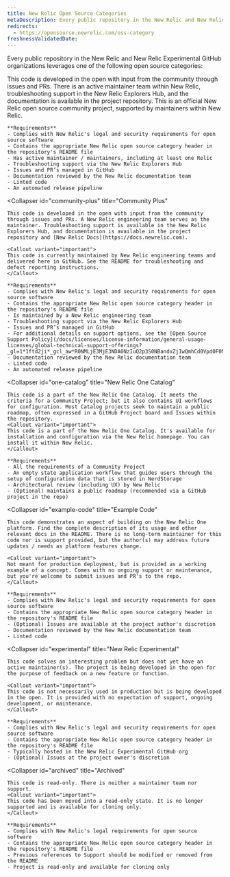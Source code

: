 ```yaml
---
title: New Relic Open Source Categories
metaDescription: Every public repository in the New Relic and New Relic Experimental GitHub organizations leverages one of the open source categories.
redirects:
  - https://opensource.newrelic.com/oss-category
freshnessValidatedDate: 
---
```


Every public repository in the New Relic and New Relic Experimental GitHub organizations leverages one of the following open source categories:

<CollapserGroup>
  <Collapser
    id="community-project"
    title="Community Project"
  >
    This code is developed in the open with input from the community through issues and PRs. There is an active maintainer team within New Relic, troubleshooting support in the New Relic Explorers Hub, and the documentation is available in the project repository.
    <Callout variant="important">
    This is an official New Relic open source community project, supported by maintainers within New Relic.
    </Callout>

    **Requirements**
    - Complies with New Relic's legal and security requirements for open source software
    - Contains the appropriate New Relic open source category header in the repository's README file
    - Has active maintainer / maintainers, including at least one Relic
    - Troubleshooting support via the New Relic Explorers Hub
    - Issues and PR’s managed in GitHub
    - Documentation reviewed by the New Relic documentation team
    - Linted code
    - An automated release pipeline
  </Collapser>

  <Collapser
    id="community-plus"
    title="Community Plus"
  >
    This code is developed in the open with input from the community through issues and PRs. A New Relic engineering team serves as the maintainer. Troubleshooting support is available in the New Relic Explorers Hub, and documentation is available in the project repository and [New Relic Docs](https://docs.newrelic.com).

    <Callout variant="important">
    This code is currently maintained by New Relic engineering teams and delivered here in GitHub. See the README for troubleshooting and defect reporting instructions.
    </Callout>

    **Requirements**
    - Complies with New Relic's legal and security requirements for open source software
    - Contains the appropriate New Relic open source category header in the repository's README file
    - Is maintained by a New Relic engineering team
    - Troubleshooting support via the New Relic Explorers Hub
    - Issues and PR’s managed in GitHub
    - For additional details on support options, see the [Open Source Support Policy](/docs/licenses/license-information/general-usage-licenses/global-technical-support-offerings?_gl=1*1ftd2ji*_gcl_aw*R0NMLjE3MjE3NDA0NzIuQ2p3S0NBandxZjIwQmhCd0Vpd0F0N2R0ZGQxa01LaHBmazl1OFNQZTlTRU02eHZ1UThaZXk3dVdoQ3F2Y09iX2JzOFJpbENRUDlwZVpob0NGdkFRQXZEX0J3RQ..*_gcl_au*MTUzNzk1ODMxOS4xNzIwNDI5NDM0*_ga*NzE1OTA0NDA1LjE3MjA0Mjk0MzU.*_ga_R5EF3MCG7B*MTcyNzQxNzgxOS4yMjIuMS4xNzI3NDE4OTQxLjYwLjEuMjI2NDAzOTc2)
    - Documentation reviewed by the New Relic documentation team
    - Linted code
    - An automated release pipeline
  </Collapser>

  <Collapser
    id="one-catalog"
    title="New Relic One Catalog"
  >
    This code is a part of the New Relic One Catalog. It meets the criteria for a Community Project; but it also contains UI workflows for configuration. Most Catalog projects seek to maintain a public roadmap, often expressed in a GitHub Project board and Issues within the repository.
    <Callout variant="important">
    This code is a part of the New Relic One Catalog. It's available for installation and configuration via the New Relic homepage. You can install it within New Relic.
    </Callout>

    **Requirements**
    - All the requirements of a Community Project
    - An empty state application workflow that guides users through the setup of configuration data that is stored in NerdStorage
    - Architectural review (including UX) by New Relic
    - (Optional) maintains a public roadmap (recommended via a GitHub project in the repo)
  </Collapser>

  <Collapser
    id="example-code"
    title="Example Code"
  >
    This code demonstrates an aspect of building on the New Relic One platform. Find the complete description of its usage and other relevant docs in the README. There is no long-term maintainer for this code nor is support provided, but the author(s) may address future updates / needs as platform features change.

    <Callout variant="important">
    Not meant for production deployment, but is provided as a working example of a concept. Comes with no ongoing support or maintenance, but you're welcome to submit issues and PR's to the repo.
    </Callout>

    **Requirements**
    - Complies with New Relic's legal and security requirements for open source software
    - Contains the appropriate New Relic open source category header in the repository's README file
    - (Optional) Issues are available at the project author's discretion
    - Documentation reviewed by the New Relic documentation team
    - Linted code
  </Collapser>

  <Collapser
    id="experimental"
    title="New Relic Experimental"
  >
    This code solves an interesting problem but does not yet have an active maintainer(s). The project is being developed in the open for the purpose of feedback on a new feature or function.

    <Callout variant="important">
    This code is not necessarily used in production but is being developed in the open. It is provided with no expectation of support, ongoing development, or maintenance.
    </Callout>

    **Requirements**
    - Complies with New Relic's legal and security requirements for open source software
    - Contains the appropriate New Relic open source category header in the repository's README file
    - Typically hosted in the New Relic Experimental GitHub org
    - (Optional) Issues at the project owner's discretion
  </Collapser>

  <Collapser
    id="archived"
    title="Archived"
  >
    This code is read-only. There is neither a maintainer team nor support.
    <Callout variant="important">
    This code has been moved into a read-only state. It is no longer supported and is available for cloning only.
    </Callout>

    **Requirements**
    - Complies with New Relic's legal requirements for open source software
    - Contains the appropriate New Relic open source category header in the repository's README file
    - Previous references to Support should be modified or removed from the README
    - Project is read-only and available for cloning only

  </Collapser>
</CollapserGroup>
